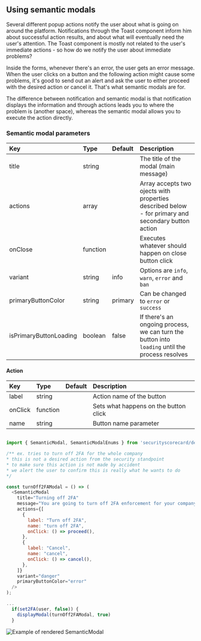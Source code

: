 

<Meta title="Guides/Using semantic modals" />

## Using semantic modals

Several different popup actions notify the user about what is going on around the platform. Notifications through the Toast component inform him about successful action results, and about what will eventually need the user's attention. The Toast component is mostly not related to the user's immediate actions - so how do we notify the user about immediate problems?

Inside the forms, whenever there's an error, the user gets an error message. When the user clicks on a button and the following action might cause some problems, it's good to send out an alert and ask the user to either proceed with the desired action or cancel it. That's what semantic modals are for.

The difference between notification and semantic modal is that notification displays the information and through actions leads you to where the problem is (another space), whereas the semantic modal allows you to execute the action directly.

### Semantic modal parameters

| Key                    | Type     | Default | Description                                                                                        |
| :--------------------- | :------- | :------ | :------------------------------------------------------------------------------------------------- |
| title                  | string   |         | The title of the modal (main message)                                                              |
| actions                | array    |         | Array accepts two ojects with properties described below - for primary and secondary button action |
| onClose                | function |         | Executes whatever should happen on close button click                                              |
| variant                | string   | info    | Options are `info`, `warn`, `error` and `ban`                                                      |
| primaryButtonColor     | string   | primary | Can be changed to `error` or `success`                                                             |
| isPrimaryButtonLoading | boolean  | false   | If there's an ongoing process, we can turn the button into `loading` until the process resolves    |

#### Action

| Key     | Type     | Default | Description                           |
| :------ | :------- | :------ | :------------------------------------ |
| label   | string   |         | Action name of the button             |
| onClick | function |         | Sets what happens on the button click |
| name    | string   |         | Button name parameter                 |

```js

import { SemanticModal, SemanticModalEnums } from 'securityscorecard/design-system';

/** ex. tries to turn off 2FA for the whole company
* this is not a desired action from the security standpoint
* to make sure this action is not made by accident
* we alert the user to confirm this is really what he wants to do
*/

const turnOff2FAModal = () => (
  <SemanticModal
    title="Turning off 2FA"
    message="You are going to turn off 2FA enforcement for your company. This action will decrease your sign up security. Are you sure you want to proceed?"
    actions={[
      {
        label: "Turn off 2FA",
        name: "turn off 2FA",
        onClick: () => proceed(),
      },
      {
        label: "Cancel",
        name: "cancel",
        onClick: () => cancel(),
      },
    ]}
    variant="danger"
    primaryButtonColor="error"
  />
);

...
  if(set2FA(user, false)) {
    displayModal(turnOff2FAModal, true)
  }

```

<img alt="Example of rendered SemanticModal" src={SemanticModal} width={640} />

